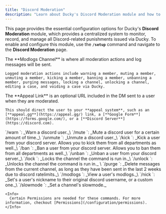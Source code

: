 ```yaml
---
title: "Discord Moderation"
description: "Learn about Ducky's Discord Moderation module and how to configure it."
---
```


This page provides the essential configuration options for Ducky's **Discord Moderation** module, which provides a centralized system to monitor, record, and manage all Discord-related punishments issued via Ducky. To enable and configure this module, use the **`/setup`** command and navigate to the **Discord Moderation** page.

<Steps>
  <Step title="Modlogs Channel" titleSize="h2">
    The **Modlogs Channel** is where all moderation actions and log messages will be sent.

    Logged moderation actions include warning a member, muting a member, unmuting a member, kicking a member, banning a member, unbanning a member, purging messages, locking a channel, unlocking a channel, editing a case, and voiding a case via Ducky.
  </Step>
  <Step title="Appeal Links" titleSize="h2">
    The **Appeal Link** is an optional URL included in the DM sent to a user when they are moderated.

    This should direct the user to your **appeal system**, such as an [**appeal.gg**](https://appeal.gg/) link, a [**Google Form**](https://forms.google.com/), or a [**Discord Server**](https://discord.com).
  </Step>
  <Step title="Commands" titleSize="h2">
    `/warn <user> <reason>`: _Warn a discord user._\
    `/mute <user> <time> <reason>`: _Mute a discord user for a certain amount of time._\
    `/unmute <user> <?reason>`: _Unmute a discord user._\
    `/kick <user> <reason> <?departmental>`: _Kick a user from your discord server. Allows you to kick them from all departments as well._\
    `/ban <user> <reason> <?departmental>`: _Ban a user from your discord server. Allows you to ban them from all departments as well._\
    `/unban <user> <?reason>`: _Unban a user from your discord server._\
    `/lock <?reason>`: _Locks the channel the command is run in._\
    `/unlock <?reason>`: _Unlocks the channel the command is run in._ \
    `/purge <amount>`: _Delete messages from the current channel, as long as they have been sent in the last 2 weeks due to discord ratelimits._\
    `/modlogs <?user>`: _View a user's modlogs._\
    `/nick <user> <?nickname>`: _Set's a user's nickname to their original discord username, or a custom one._\
    `/slowmode <time> <?channel>`: _Set a channel's slowmode._

    <Info>
      Certain Permissions are needed for these commands. For more information, checkout [Permissions](/configuration/permissions).
    </Info>
  </Step>
</Steps>